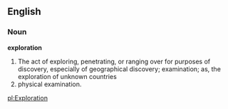 ==English==

===Noun===

'''exploration'''

#The act of exploring, penetrating, or ranging over for purposes of discovery, especially of geographical discovery; examination; as, the exploration of unknown countries
#physical examination.

[[pl:Exploration]]